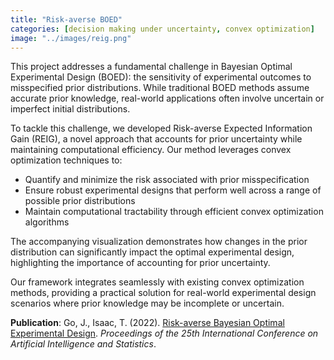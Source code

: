 ```yaml
---
title: "Risk-averse BOED"
categories: [decision making under uncertainty, convex optimization]
image: "../images/reig.png"
---
```


This project addresses a fundamental challenge in Bayesian Optimal Experimental Design (BOED): the sensitivity of experimental outcomes to misspecified prior distributions. While traditional BOED methods assume accurate prior knowledge, real-world applications often involve uncertain or imperfect initial distributions.

To tackle this challenge, we developed Risk-averse Expected Information Gain (REIG), a novel approach that accounts for prior uncertainty while maintaining computational efficiency. Our method leverages convex optimization techniques to:

- Quantify and minimize the risk associated with prior misspecification
- Ensure robust experimental designs that perform well across a range of possible prior distributions
- Maintain computational tractability through efficient convex optimization algorithms

The accompanying visualization demonstrates how changes in the prior distribution can significantly impact the optimal experimental design, highlighting the importance of accounting for prior uncertainty.

Our framework integrates seamlessly with existing convex optimization methods, providing a practical solution for real-world experimental design scenarios where prior knowledge may be incomplete or uncertain.

**Publication**: Go, J., Isaac, T. (2022). [Risk-averse Bayesian Optimal Experimental Design](https://proceedings.mlr.press/v180/go22a/go22a.pdf). *Proceedings of the 25th International Conference on Artificial Intelligence and Statistics*.
